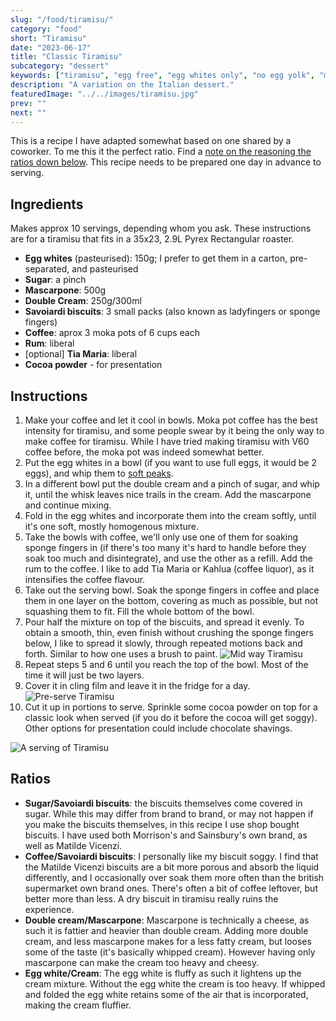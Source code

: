 ```yaml
---
slug: "/food/tiramisu/"
category: "food"
short: "Tiramisu"
date: "2023-06-17"
title: "Classic Tiramisu"
subcategory: "dessert"
keywords: ["tiramisu", "egg free", "egg whites only", "no egg yolk", "mascarpone", "dessert", "food", "coffee", "rum", "easy dessert", "fast dessert", "previous day", "prepare in advance", "best recipe", "two chicks", "egg white"]
description: "A variation on the Italian dessert."
featuredImage: "../../images/tiramisu.jpg"
prev: ""
next: ""
---
```


This is a recipe I have adapted somewhat based on one shared by a coworker. To me this it the perfect ratio. Find a [note on the reasoning the ratios down below](#Ratios). This recipe needs to be prepared one day in advance to serving.

## Ingredients
Makes approx 10 servings, depending whom you ask. These instructions are for a tiramisu that fits in a 35x23, 2.9L Pyrex Rectangular roaster.
- **Egg whites** (pasteurised): 150g; I prefer to get them in a carton, pre-separated, and pasteurised
- **Sugar**: a pinch
- **Mascarpone**: 500g
- **Double Cream**: 250g/300ml
- **Savoiardi biscuits**: 3 small packs (also known as ladyfingers or sponge fingers)
- **Coffee**: aprox 3 moka pots of 6 cups each
- **Rum**: liberal
- [optional] **Tia Maria**: liberal
- **Cocoa powder** - for presentation


## Instructions
1. Make your coffee and let it cool in bowls. Moka pot coffee has the best intensity for tiramisu, and some people swear by it being the only way to make coffee for tiramisu. While I have tried making tiramisu with V60 coffee before, the moka pot was indeed somewhat better.
2. Put the egg whites in a bowl (if you want to use full eggs, it would be 2 eggs), and whip them to [soft peaks](https://www.youtube.com/watch?v=zhuRyq7NrcA).
3. In a different bowl put the double cream and a pinch of sugar, and whip it, until the whisk leaves nice trails in the cream. Add the mascarpone and continue mixing.
4. Fold in the egg whites and incorporate them into the cream softly, until it's one soft, mostly homogenous mixture.
5. Take the bowls with coffee, we'll only use one of them for soaking sponge fingers in (if there's too many it's hard to handle before they soak too much and disintegrate), and use the other as a refill. Add the rum to the coffee. I like to add Tia Maria or Kahlua (coffee liquor), as it intensifies the coffee flavour.
6. Take out the serving bowl. Soak the sponge fingers in coffee and place them in one layer on the bottom, covering as much as possible, but not squashing them to fit. Fill the whole bottom of the bowl.
7. Pour half the mixture on top of the biscuits, and spread it evenly. To obtain a smooth, thin, even finish without crushing the sponge fingers below, I like to spread it slowly, through repeated motions back and forth. Similar to how one uses a brush to paint.
![Mid way Tiramisu](../../images/mid-tiramisu.jpg)
8. Repeat steps 5 and 6 until you reach the top of the bowl. Most of the time it will just be two layers.
9. Cover it in cling film and leave it in the fridge for a day.
![Pre-serve Tiramisu](../../images/pre-tiramisu.jpg)
10. Cut it up in portions to serve. Sprinkle some cocoa powder on top for a classic look when served (if you do it before the cocoa will get soggy). Other options for presentation could include chocolate shavings. 

![A serving of Tiramisu](../../images/tiramisu.jpg)

## Ratios
- **Sugar/Savoiardi biscuits**: the biscuits themselves come covered in sugar. While this may differ from brand to brand, or may not happen if you make the biscuits themselves, in this recipe I use shop bought biscuits. I have used both Morrison's and Sainsbury's own brand, as well as Matilde Vicenzi.
- **Coffee/Savoiardi biscuits**: I personally like my biscuit soggy. I find that the Matilde Vicenzi biscuits are a bit more porous and absorb the liquid differently, and I occasionally over soak them more often than the british supermarket own brand ones. There's often a bit of coffee leftover, but better more than less. A dry biscuit in tiramisu really ruins the experience.
- **Double cream/Mascarpone**: Mascarpone is technically a cheese, as such it is fattier and heavier than double cream. Adding more double cream, and less mascarpone makes for a less fatty cream, but looses some of the taste (it's basically whipped cream). However having only mascarpone can make the cream too heavy and cheesy.
- **Egg white/Cream**: The egg white is fluffy as such it lightens up the cream mixture. Without the egg white the cream is too heavy. If whipped and folded the egg white retains some of the air that is incorporated, making the cream fluffier. 

